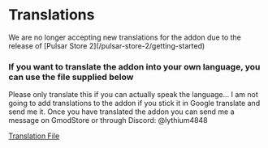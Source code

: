 
# Translations

<Callout emoji="💡">
	We are no longer accepting new translations for the addon due to the release of [Pulsar Store 2](/pulsar-store-2/getting-started)
</Callout>

### If you want to translate the addon into your own language, you can use the file supplied below
Please only translate this if you can actually speak the language... I am not going to add translations to the addon if you stick it in Google translate and send me it.
Once you have translated the addon you can send me a message on GmodStore or through Discord: @lythium4848

[Translation File](https://github.com/Pulsar-Dev/store-languages)
